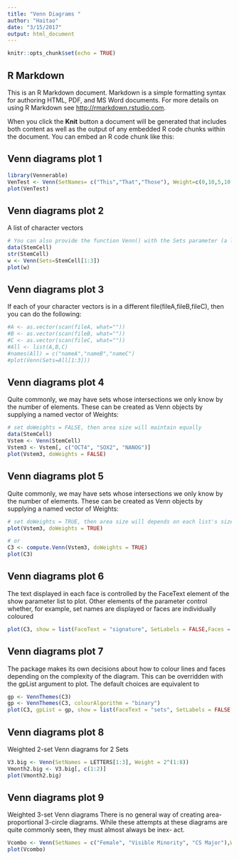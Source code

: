 ```yaml
---
title: "Venn Diagrams "
author: "Haitao"
date: "3/15/2017"
output: html_document
---
```


```r
knitr::opts_chunk$set(echo = TRUE)
```

## R Markdown

This is an R Markdown document. Markdown is a simple formatting syntax for authoring HTML, PDF, and MS Word documents. For more details on using R Markdown see <http://rmarkdown.rstudio.com>.

When you click the **Knit** button a document will be generated that includes both content as well as the output of any embedded R code chunks within the document. You can embed an R code chunk like this:

## Venn diagrams plot 1
```r
library(Vennerable)
VenTest <- Venn(SetNames= c("This","That","Those"), Weight=c(0,10,5,10,4,7,3,12))
plot(VenTest)
```


## Venn diagrams plot 2
A list of character vectors
```r
# You can also provide the function Venn() with the Sets parameter (a list of character vectors) and it will calculate the unions and intersections automagically, like this:
data(StemCell)
str(StemCell)
w <- Venn(Sets=StemCell[1:3])
plot(w)
```


## Venn diagrams plot 3
If each of your character vectors is in a different file(fileA,fileB,fileC), then you can do the following:
```r
#A <- as.vector(scan(fileA, what=""))
#B <- as.vector(scan(fileB, what=""))
#C <- as.vector(scan(fileC, what=""))
#All <- list(A,B,C)
#names(All) = c("nameA","nameB","nameC")
#plot(Venn(Sets=All[1:3]))
```

## Venn diagrams plot 4
Quite commonly, we may have sets whose intersections we only know by the number of elements. These can be created as Venn objects by supplying a named vector of Weights: 
```r
# set doWeights = FALSE, then area size will maintain equally
data(StemCell)
Vstem <- Venn(StemCell)
Vstem3 <- Vstem[, c("OCT4", "SOX2", "NANOG")]
plot(Vstem3, doWeights = FALSE)
```

## Venn diagrams plot 5
Quite commonly, we may have sets whose intersections we only know by the number of elements. These can be created as Venn objects by supplying a named vector of Weights:
```r
# set doWeights = TRUE, then area size will depends on each list's size
plot(Vstem3, doWeights = TRUE)

# or
C3 <- compute.Venn(Vstem3, doWeights = TRUE)
plot(C3)
```

## Venn diagrams plot 6
The text displayed in each face is controlled by the FaceText element of the show parameter list to plot. Other elements of the parameter control whether, for example, set names are displayed or faces are individually coloured
```r
plot(C3, show = list(FaceText = "signature", SetLabels = FALSE,Faces = FALSE))
```



## Venn diagrams plot 7
The package makes its own decisions about how to colour lines and faces depending on the complexity of the diagram. This can be overridden with the gpList argument to plot. The default choices are equivalent to
```r
gp <- VennThemes(C3)
gp <- VennThemes(C3, colourAlgorithm = "binary")
plot(C3, gpList = gp, show = list(FaceText = "sets", SetLabels = FALSE,Faces = TRUE))
```

## Venn diagrams plot 8
Weighted 2-set Venn diagrams for 2 Sets
```r
V3.big <- Venn(SetNames = LETTERS[1:3], Weight = 2^(1:8))
Vmonth2.big <- V3.big[, c(1:2)]
plot(Vmonth2.big)
```


## Venn diagrams plot 9
Weighted 3-set Venn diagrams
There is no general way of creating area-proportional 3-circle diagrams. While these attempts at these diagrams are quite commonly seen, they must almost always be inex- act.
```r
Vcombo <- Venn(SetNames = c("Female", "Visible Minority", "CS Major"),Weight = c(0, 4148, 409, 604, 543, 67, 183, 146))
plot(Vcombo)
```
